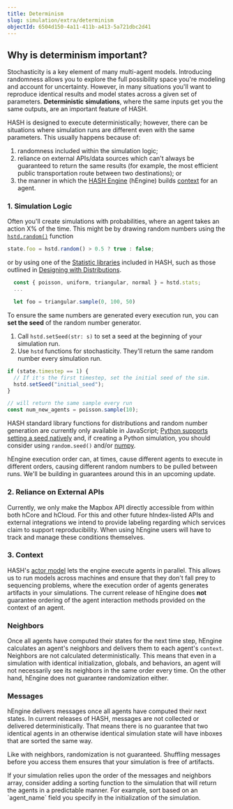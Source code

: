 ```yaml
---
title: Determinism
slug: simulation/extra/determinism
objectId: 6504d150-4a11-411b-a413-5a721dbc2d41
---
```


## Why is determinism important?

Stochasticity is a key element of many multi-agent models. Introducing randomness allows you to explore the full possibility space you're modeling and account for uncertainty. However, in many situations you'll want to reproduce identical results and model states across a given set of parameters. **Deterministic** **simulations**, where the same inputs get you the same outputs, are an important feature of HASH.

HASH is designed to execute deterministically; however, there can be situations where simulation runs are different even with the same parameters. This usually happens because of:

1. randomness included within the simulation logic;
1. reliance on external APIs/data sources which can't always be guaranteed to return the same results \(for example, the most efficient public transportation route between two destinations\); or
1. the manner in which the [HASH Engine](https://hash.ai/platform/engine) (hEngine) builds [context](/docs/simulations/create/agents/context) for an agent.

### 1. Simulation Logic

Often you'll create simulations with probabilities, where an agent takes an action X% of the time. This might be by drawing random numbers using the [`hstd.random()`](/docs/simulations/create/libraries/hash/random#random) function

<Tabs>
<Tab title="JavaScript" >

```javascript
state.foo = hstd.random() > 0.5 ? true : false;
```

</Tab>
</Tabs>

or by using one of the [Statistic libraries](/docs/simulations/create/libraries#hash-standard-library) included in HASH, such as those outlined in [Designing with Distributions](/docs/simulations/create/advanced/designing-with-distributions).

<Tabs>
<Tab title="JavaScript" >

```javascript
  const { poisson, uniform, triangular, normal } = hstd.stats;
  ...

  let foo = triangular.sample(0, 100, 50)
```

</Tab>
</Tabs>

To ensure the same numbers are generated every execution run, you can **set the seed** of the random number generator.

1. Call `hstd.setSeed(str: s)` to set a seed at the beginning of your simulation run.
1. Use `hstd` functions for stochasticity. They'll return the same random number every simulation run.

<Tabs>
<Tab title="JavaScript" >

```javascript
if (state.timestep == 1) {
  // If it's the first timestep, set the initial seed of the sim.
  hstd.setSeed("initial_seed");
}

// will return the same sample every run
const num_new_agents = poisson.sample(10);
```

</Tab>
</Tabs>

<Embed
  url="https://hash.ai/@hash/determinism"
  caption="An example simulation demonstrating Determinism"
/>

HASH standard library functions for distributions and random number generation are currently only available in JavaScript; [Python supports setting a seed natively](https://docs.python.org/3/library/random.html) and, if creating a Python simulation, you should consider using `random.seed()` and/or [numpy](/docs/simulations/create/libraries/python-packages).

<Hint style="warning">
  hEngine execution order can, at times, cause different agents to execute in
  different orders, causing different random numbers to be pulled between runs.
  We'll be building in guarantees around this in an upcoming update.
</Hint>

### 2. Reliance on External APIs

Currently, we only make the Mapbox API directly accessible from within both hCore and hCloud. For this and other future hIndex-listed APIs and external integrations we intend to provide labeling regarding which services claim to support reproducibility. When using hEngine users will have to track and manage these conditions themselves.

### 3. Context

HASH's [actor model](https://hash.ai/glossary/actor-model) lets the engine execute agents in parallel. This allows us to run models across machines and ensure that they don't fall prey to sequencing problems, where the execution order of agents generates artifacts in your simulations. The current release of hEngine does **not** guarantee ordering of the agent interaction methods provided on the context of an agent.

### Neighbors

Once all agents have computed their states for the next time step, hEngine calculates an agent's neighbors and delivers them to each agent's `context`. Neighbors are not calculated deterministically. This means that even in a simulation with identical initialization, globals, and behaviors, an agent will not necessarily see its neighbors in the same order every time. On the other hand, hEngine does not guarantee randomization either.

### Messages

hEngine delivers messages once all agents have computed their next states. In current releases of HASH, messages are not collected or delivered deterministically. That means there is no guarantee that two identical agents in an otherwise identical simulation state will have inboxes that are sorted the same way.

Like with neighbors, randomization is not guaranteed. Shuffling messages before you access them ensures that your simulation is free of artifacts.

<Hint style="info">
  If your simulation relies upon the order of the messages and neighbors array,
  consider adding a sorting function to the simulation that will return the
  agents in a predictable manner. For example, sort based on an `agent_name`
  field you specify in the initialization of the simulation.
</Hint>
